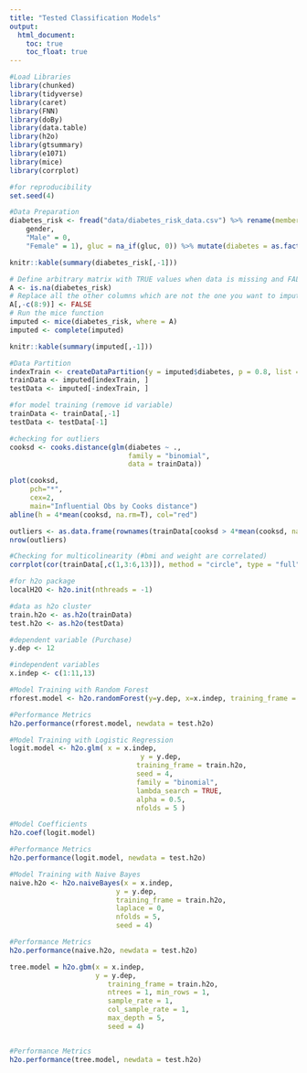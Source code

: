 ```yaml
---
title: "Tested Classification Models"
output: 
  html_document:
    toc: true
    toc_float: true
---
```


```r
#Load Libraries
library(chunked)
library(tidyverse)
library(caret)
library(FNN)
library(doBy)
library(data.table)
library(h2o)
library(gtsummary)
library(e1071)
library(mice)
library(corrplot)

#for reproducibility
set.seed(4)
```

```r
#Data Preparation
diabetes_risk <- fread("data/diabetes_risk_data.csv") %>% rename(member_id = 1) %>% mutate(gender = recode(
    gender,
    "Male" = 0,
    "Female" = 1), gluc = na_if(gluc, 0)) %>% mutate(diabetes = as.factor(diabetes), gender = as.factor(gender), cholesterol = as.factor(cholesterol), gluc = as.factor(gluc), smoke = as.factor(smoke), active = as.factor(active), alco = as.factor(alco), age = as.integer(age/365), height = height/2.54, weight = weight*2.20462)

knitr::kable(summary(diabetes_risk[,-1]))

# Define arbitrary matrix with TRUE values when data is missing and FALSE otherwise
A <- is.na(diabetes_risk)
# Replace all the other columns which are not the one you want to impute (let say column 2)
A[,-c(8:9)] <- FALSE 
# Run the mice function
imputed <- mice(diabetes_risk, where = A)
imputed <- complete(imputed)

knitr::kable(summary(imputed[,-1]))

#Data Partition
indexTrain <- createDataPartition(y = imputed$diabetes, p = 0.8, list = FALSE)
trainData <- imputed[indexTrain, ]
testData <- imputed[-indexTrain, ]

#for model training (remove id variable)
trainData <- trainData[,-1]
testData <- testData[-1]

#checking for outliers 
cooksd <- cooks.distance(glm(diabetes ~ ., 
                             family = "binomial", 
                             data = trainData))

plot(cooksd, 
     pch="*", 
     cex=2, 
     main="Influential Obs by Cooks distance")  
abline(h = 4*mean(cooksd, na.rm=T), col="red")

outliers <- as.data.frame(rownames(trainData[cooksd > 4*mean(cooksd, na.rm=T), ]))
nrow(outliers)

#Checking for multicolinearity (#bmi and weight are correlated)
corrplot(cor(trainData[,c(1,3:6,13)]), method = "circle", type = "full")
```

```r
#for h2o package
localH2O <- h2o.init(nthreads = -1)

#data as h2o cluster
train.h2o <- as.h2o(trainData)
test.h2o <- as.h2o(testData)

#dependent variable (Purchase)
y.dep <- 12

#independent variables 
x.indep <- c(1:11,13)
```



```r
#Model Training with Random Forest
rforest.model <- h2o.randomForest(y=y.dep, x=x.indep, training_frame = train.h2o, ntrees = 1000, mtries = 3, max_depth = 4, seed = 4)

#Performance Metrics
h2o.performance(rforest.model, newdata = test.h2o)
```

```r
#Model Training with Logistic Regression
logit.model <- h2o.glm( x = x.indep,
                                y = y.dep, 
                               training_frame = train.h2o, 
                               seed = 4,
                               family = "binomial",
                               lambda_search = TRUE,
                               alpha = 0.5, 
                               nfolds = 5 )

#Model Coefficients
h2o.coef(logit.model)

#Performance Metrics
h2o.performance(logit.model, newdata = test.h2o)
```

```r
#Model Training with Naive Bayes
naive.h2o <- h2o.naiveBayes(x = x.indep,
                          y = y.dep,
                          training_frame = train.h2o,
                          laplace = 0,
                          nfolds = 5,
                          seed = 4)

#Performance Metrics
h2o.performance(naive.h2o, newdata = test.h2o)
```

```r
tree.model = h2o.gbm(x = x.indep, 
                     y = y.dep, 
                        training_frame = train.h2o,
                        ntrees = 1, min_rows = 1, 
                        sample_rate = 1,            
                        col_sample_rate = 1,
                        max_depth = 5,
                        seed = 4)


#Performance Metrics
h2o.performance(tree.model, newdata = test.h2o)
```

